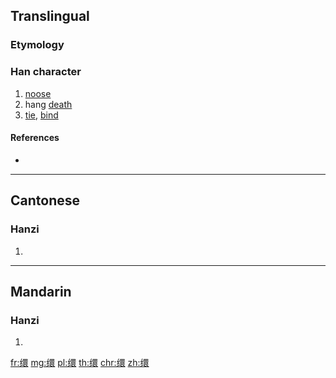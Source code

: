 {{character info/new}}
{{also|繯}}
==Translingual==

===Etymology===
{{Han simp|繯|f=糸|t=纟}}

===Han character===
{{Han char|rn=120|rad=纟|as=13|sn=16|four=|canj=VMWLV|ids=⿰纟睘}}

# [[noose]]
# hang [[death]]
# [[tie]], [[bind]]

====References====
* {{Han ref|kx=0944.251|hdz=53460.020|uh=7F33|ud=32563}}

----

==Cantonese==

===Hanzi===
{{yue-hanzi|jyut=[[waan4]], [[waan6]]|y=waan4, waan6|tra=繯}}

# {{defn|lang=yue|sort=纟13}}

----

==Mandarin==

===Hanzi===
{{cmn-hanzi|tra=繯|pin=[[huán]] ([[huan2]]), [[huàn]] ([[huan4]])|wg=huan<sup>2</sup>, huan<sup>4</sup>}}

# {{defn|lang=cmn|sort=纟13}}

[[fr:缳]]
[[mg:缳]]
[[pl:缳]]
[[th:缳]]
[[chr:缳]]
[[zh:缳]]